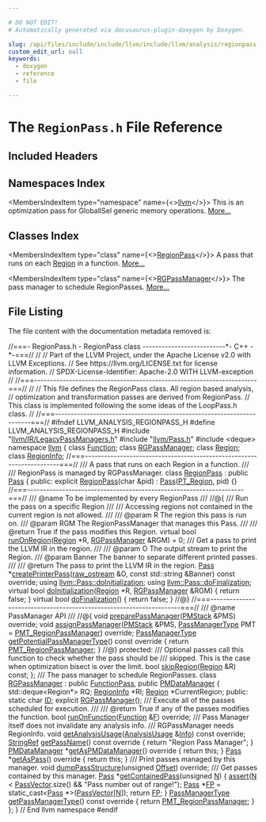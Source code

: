 ```yaml
---

# DO NOT EDIT!
# Automatically generated via docusaurus-plugin-doxygen by Doxygen.

slug: /api/files/include/include/llvm/include/llvm/analysis/regionpass-h
custom_edit_url: null
keywords:
  - doxygen
  - reference
  - file

---
```





# The `RegionPass.h` File Reference

<DoxygenPage pluginConfig={pluginConfig}>



## Included Headers

<IncludesList>
<IncludesListItem
  filePath="llvm/IR/LegacyPassManagers.h"
  permalink="/docs/api/files/include/include/llvm/include/llvm/ir/legacypassmanagers-h"
  isLocal="true" />
<IncludesListItem
  filePath="llvm/Pass.h"
  permalink="/docs/api/files/include/include/llvm/pass-h"
  isLocal="true" />
<IncludesListItem
  filePath="deque"
  permalink=""
  isLocal="false" />
</IncludesList>

## Namespaces Index

<MembersIndex>

<MembersIndexItem
  type="namespace"
  name={<><a href="/docs/api/namespaces/llvm">llvm</a></>}>
This is an optimization pass for GlobalISel generic memory operations. <a href="/docs/api/namespaces/llvm/#details">More...</a>
</MembersIndexItem>

</MembersIndex>

## Classes Index

<MembersIndex>

<MembersIndexItem
  type="class"
  name={<><a href="/docs/api/classes/llvm/regionpass">RegionPass</a></>}>
A pass that runs on each <a href="/docs/api/classes/llvm/region">Region</a> in a function. <a href="/docs/api/classes/llvm/regionpass/#details">More...</a>
</MembersIndexItem>

<MembersIndexItem
  type="class"
  name={<><a href="/docs/api/classes/llvm/rgpassmanager">RGPassManager</a></>}>
The pass manager to schedule RegionPasses. <a href="/docs/api/classes/llvm/rgpassmanager/#details">More...</a>
</MembersIndexItem>

</MembersIndex>


## File Listing

The file content with the documentation metadata removed is:

<ProgramListing>

<Link id="l00001" /><CodeLine lineNumber="1"><span class="doxyHighlightComment">//===- RegionPass.h - RegionPass class --------------------------&#42;- C++ -&#42;-===//</span></CodeLine>
<Link id="l00002" /><CodeLine lineNumber="2"><span class="doxyHighlightComment">//</span></CodeLine>
<Link id="l00003" /><CodeLine lineNumber="3"><span class="doxyHighlightComment">// Part of the LLVM Project, under the Apache License v2.0 with LLVM Exceptions.</span></CodeLine>
<Link id="l00004" /><CodeLine lineNumber="4"><span class="doxyHighlightComment">// See https://llvm.org/LICENSE.txt for license information.</span></CodeLine>
<Link id="l00005" /><CodeLine lineNumber="5"><span class="doxyHighlightComment">// SPDX-License-Identifier: Apache-2.0 WITH LLVM-exception</span></CodeLine>
<Link id="l00006" /><CodeLine lineNumber="6"><span class="doxyHighlightComment">//</span></CodeLine>
<Link id="l00007" /><CodeLine lineNumber="7"><span class="doxyHighlightComment">//===----------------------------------------------------------------------===//</span></CodeLine>
<Link id="l00008" /><CodeLine lineNumber="8"><span class="doxyHighlightComment">//</span></CodeLine>
<Link id="l00009" /><CodeLine lineNumber="9"><span class="doxyHighlightComment">// This file defines the RegionPass class. All region based analysis,</span></CodeLine>
<Link id="l00010" /><CodeLine lineNumber="10"><span class="doxyHighlightComment">// optimization and transformation passes are derived from RegionPass.</span></CodeLine>
<Link id="l00011" /><CodeLine lineNumber="11"><span class="doxyHighlightComment">// This class is implemented following the some ideas of the LoopPass.h class.</span></CodeLine>
<Link id="l00012" /><CodeLine lineNumber="12"><span class="doxyHighlightComment">//</span></CodeLine>
<Link id="l00013" /><CodeLine lineNumber="13"><span class="doxyHighlightComment">//===----------------------------------------------------------------------===//</span></CodeLine>
<Link id="l00014" /><CodeLine lineNumber="14"></CodeLine>
<Link id="l00015" /><CodeLine lineNumber="15"><span class="doxyHighlightPreprocessor">#ifndef LLVM&#95;ANALYSIS&#95;REGIONPASS&#95;H</span></CodeLine>
<Link id="l00016" /><CodeLine lineNumber="16"><span class="doxyHighlightPreprocessor">#define LLVM&#95;ANALYSIS&#95;REGIONPASS&#95;H</span></CodeLine>
<Link id="l00017" /><CodeLine lineNumber="17"></CodeLine>
<Link id="l00018" /><CodeLine lineNumber="18"><span class="doxyHighlightPreprocessor">#include &quot;<a href="/docs/api/files/include/include/llvm/include/llvm/ir/legacypassmanagers-h">llvm/IR/LegacyPassManagers.h</a>&quot;</span></CodeLine>
<Link id="l00019" /><CodeLine lineNumber="19"><span class="doxyHighlightPreprocessor">#include &quot;<a href="/docs/api/files/include/include/llvm/pass-h">llvm/Pass.h</a>&quot;</span></CodeLine>
<Link id="l00020" /><CodeLine lineNumber="20"><span class="doxyHighlightPreprocessor">#include &lt;deque&gt;</span></CodeLine>
<Link id="l00021" /><CodeLine lineNumber="21"></CodeLine>
<Link id="l00022" /><CodeLine lineNumber="22"><span class="doxyHighlightKeyword">namespace </span><span class="doxyHighlight"><a href="/docs/api/namespaces/llvm">llvm</a> &#123;</span></CodeLine>
<Link id="l00023" /><CodeLine lineNumber="23"><span class="doxyHighlightKeyword">class </span><span class="doxyHighlight"><a href="/docs/api/classes/llvm/function">Function</a>;</span></CodeLine>
<Link id="l00024" /><CodeLine lineNumber="24"><span class="doxyHighlightKeyword">class </span><span class="doxyHighlight"><a href="/docs/api/classes/llvm/rgpassmanager">RGPassManager</a>;</span></CodeLine>
<Link id="l00025" /><CodeLine lineNumber="25"><span class="doxyHighlightKeyword">class </span><span class="doxyHighlight"><a href="/docs/api/classes/llvm/region">Region</a>;</span></CodeLine>
<Link id="l00026" /><CodeLine lineNumber="26"><span class="doxyHighlightKeyword">class </span><span class="doxyHighlight"><a href="/docs/api/classes/llvm/regioninfo">RegionInfo</a>;</span></CodeLine>
<Link id="l00027" /><CodeLine lineNumber="27"></CodeLine>
<Link id="l00028" /><CodeLine lineNumber="28"><span class="doxyHighlightComment">//===----------------------------------------------------------------------===//</span></CodeLine>
<Link id="l00029" /><CodeLine lineNumber="29"><span class="doxyHighlightComment">/// A pass that runs on each Region in a function.</span></CodeLine>
<Link id="l00030" /><CodeLine lineNumber="30"><span class="doxyHighlightComment">///</span></CodeLine>
<Link id="l00031" /><CodeLine lineNumber="31"><span class="doxyHighlightComment">/// RegionPass is managed by RGPassManager.</span></CodeLine>
<Link id="l00032" /><CodeLine lineNumber="32" lineLink="/docs/api/classes/llvm/regionpass"><span class="doxyHighlightKeyword">class </span><span class="doxyHighlight"><a href="/docs/api/classes/llvm/regionpass/#a64960c9ccfcfac1e3562564564c30c51">RegionPass</a> : </span><span class="doxyHighlightKeyword">public</span><span class="doxyHighlight"> <a href="/docs/api/classes/llvm/pass/#a16baa169d062524be5a6b67609266174">Pass</a> &#123;</span></CodeLine>
<Link id="l00033" /><CodeLine lineNumber="33"><span class="doxyHighlightKeyword">public</span><span class="doxyHighlight">:</span></CodeLine>
<Link id="l00034" /><CodeLine lineNumber="34" lineLink="/docs/api/classes/llvm/regionpass/#a64960c9ccfcfac1e3562564564c30c51"><span class="doxyHighlight">  </span><span class="doxyHighlightKeyword">explicit</span><span class="doxyHighlight"> <a href="/docs/api/classes/llvm/regionpass/#a64960c9ccfcfac1e3562564564c30c51">RegionPass</a>(</span><span class="doxyHighlightKeywordType">char</span><span class="doxyHighlight"> &amp;pid) : <a href="/docs/api/classes/llvm/pass/#a16baa169d062524be5a6b67609266174">Pass</a>(<a href="/docs/api/namespaces/llvm/#a0da955cbb4215ccd3e153c81e415b9d5a36f81b217fc99f02606d6c1e44e04815">PT&#95;Region</a>, pid) &#123;&#125;</span></CodeLine>
<Link id="l00035" /><CodeLine lineNumber="35"></CodeLine>
<Link id="l00036" /><CodeLine lineNumber="36"><span class="doxyHighlight">  </span><span class="doxyHighlightComment">//===--------------------------------------------------------------------===//</span></CodeLine>
<Link id="l00037" /><CodeLine lineNumber="37"><span class="doxyHighlightComment">  /// @name To be implemented by every RegionPass</span></CodeLine>
<Link id="l00038" /><CodeLine lineNumber="38"><span class="doxyHighlightComment">  ///</span></CodeLine>
<Link id="l00039" /><CodeLine lineNumber="39"><span class="doxyHighlightComment">  //@&#123;</span></CodeLine>
<Link id="l00040" /><CodeLine lineNumber="40"><span class="doxyHighlightComment">  /// Run the pass on a specific Region</span></CodeLine>
<Link id="l00041" /><CodeLine lineNumber="41"><span class="doxyHighlightComment">  ///</span></CodeLine>
<Link id="l00042" /><CodeLine lineNumber="42"><span class="doxyHighlightComment">  /// Accessing regions not contained in the current region is not allowed.</span></CodeLine>
<Link id="l00043" /><CodeLine lineNumber="43"><span class="doxyHighlightComment">  ///</span></CodeLine>
<Link id="l00044" /><CodeLine lineNumber="44"><span class="doxyHighlightComment">  /// @param R The region this pass is run on.</span></CodeLine>
<Link id="l00045" /><CodeLine lineNumber="45"><span class="doxyHighlightComment">  /// @param RGM The RegionPassManager that manages this Pass.</span></CodeLine>
<Link id="l00046" /><CodeLine lineNumber="46"><span class="doxyHighlightComment">  ///</span></CodeLine>
<Link id="l00047" /><CodeLine lineNumber="47"><span class="doxyHighlightComment">  /// @return True if the pass modifies this Region.</span></CodeLine>
<Link id="l00048" /><CodeLine lineNumber="48" lineLink="/docs/api/classes/llvm/regionpass/#aebf6dc4e02bc6a1f544af50b8921ec2c"><span class="doxyHighlight">  </span><span class="doxyHighlightKeyword">virtual</span><span class="doxyHighlight"> </span><span class="doxyHighlightKeywordType">bool</span><span class="doxyHighlight"> <a href="/docs/api/classes/llvm/regionpass/#aebf6dc4e02bc6a1f544af50b8921ec2c">runOnRegion</a>(<a href="/docs/api/classes/llvm/region">Region</a> &#42;R, <a href="/docs/api/classes/llvm/rgpassmanager">RGPassManager</a> &amp;RGM) = 0;</span></CodeLine>
<Link id="l00049" /><CodeLine lineNumber="49"></CodeLine>
<Link id="l00050" /><CodeLine lineNumber="50"><span class="doxyHighlightComment">  /// Get a pass to print the LLVM IR in the region.</span></CodeLine>
<Link id="l00051" /><CodeLine lineNumber="51"><span class="doxyHighlightComment">  ///</span></CodeLine>
<Link id="l00052" /><CodeLine lineNumber="52"><span class="doxyHighlightComment">  /// @param O      The output stream to print the Region.</span></CodeLine>
<Link id="l00053" /><CodeLine lineNumber="53"><span class="doxyHighlightComment">  /// @param Banner The banner to separate different printed passes.</span></CodeLine>
<Link id="l00054" /><CodeLine lineNumber="54"><span class="doxyHighlightComment">  ///</span></CodeLine>
<Link id="l00055" /><CodeLine lineNumber="55"><span class="doxyHighlightComment">  /// @return The pass to print the LLVM IR in the region.</span></CodeLine>
<Link id="l00056" /><CodeLine lineNumber="56"><span class="doxyHighlight">  <a href="/docs/api/classes/llvm/pass/#a16baa169d062524be5a6b67609266174">Pass</a> &#42;<a href="/docs/api/classes/llvm/regionpass/#af9791a6c4ebc5fc6ab6cd26d739ce965">createPrinterPass</a>(<a href="/docs/api/classes/llvm/raw-ostream">raw&#95;ostream</a> &amp;O,</span></CodeLine>
<Link id="l00057" /><CodeLine lineNumber="57"><span class="doxyHighlight">                          </span><span class="doxyHighlightKeyword">const</span><span class="doxyHighlight"> std::string &amp;Banner) </span><span class="doxyHighlightKeyword">const override</span><span class="doxyHighlight">;</span></CodeLine>
<Link id="l00058" /><CodeLine lineNumber="58"></CodeLine>
<Link id="l00059" /><CodeLine lineNumber="59"><span class="doxyHighlight">  </span><span class="doxyHighlightKeyword">using </span><span class="doxyHighlight"><a href="/docs/api/classes/llvm/pass/#ab007d6c51634eb65e4f4f9dab4eb6a8c">llvm::Pass::doInitialization</a>;</span></CodeLine>
<Link id="l00060" /><CodeLine lineNumber="60"><span class="doxyHighlight">  </span><span class="doxyHighlightKeyword">using </span><span class="doxyHighlight"><a href="/docs/api/classes/llvm/pass/#ac7811985250c75d7e2a244292d615fff">llvm::Pass::doFinalization</a>;</span></CodeLine>
<Link id="l00061" /><CodeLine lineNumber="61"></CodeLine>
<Link id="l00062" /><CodeLine lineNumber="62" lineLink="/docs/api/classes/llvm/regionpass/#a9d163acd3f3ae6afb96fc3d144dc1285"><span class="doxyHighlight">  </span><span class="doxyHighlightKeyword">virtual</span><span class="doxyHighlight"> </span><span class="doxyHighlightKeywordType">bool</span><span class="doxyHighlight"> <a href="/docs/api/classes/llvm/regionpass/#a9d163acd3f3ae6afb96fc3d144dc1285">doInitialization</a>(<a href="/docs/api/classes/llvm/region">Region</a> &#42;R, <a href="/docs/api/classes/llvm/rgpassmanager">RGPassManager</a> &amp;RGM) &#123; </span><span class="doxyHighlightKeywordFlow">return</span><span class="doxyHighlight"> </span><span class="doxyHighlightKeyword">false</span><span class="doxyHighlight">; &#125;</span></CodeLine>
<Link id="l00063" /><CodeLine lineNumber="63" lineLink="/docs/api/classes/llvm/regionpass/#a851d1da395a59ef6201cd098b71f431e"><span class="doxyHighlight">  </span><span class="doxyHighlightKeyword">virtual</span><span class="doxyHighlight"> </span><span class="doxyHighlightKeywordType">bool</span><span class="doxyHighlight"> <a href="/docs/api/classes/llvm/regionpass/#a851d1da395a59ef6201cd098b71f431e">doFinalization</a>() &#123; </span><span class="doxyHighlightKeywordFlow">return</span><span class="doxyHighlight"> </span><span class="doxyHighlightKeyword">false</span><span class="doxyHighlight">; &#125;</span></CodeLine>
<Link id="l00064" /><CodeLine lineNumber="64"><span class="doxyHighlightComment">  //@&#125;</span></CodeLine>
<Link id="l00065" /><CodeLine lineNumber="65"></CodeLine>
<Link id="l00066" /><CodeLine lineNumber="66"><span class="doxyHighlight">  </span><span class="doxyHighlightComment">//===--------------------------------------------------------------------===//</span></CodeLine>
<Link id="l00067" /><CodeLine lineNumber="67"><span class="doxyHighlightComment">  /// @name PassManager API</span></CodeLine>
<Link id="l00068" /><CodeLine lineNumber="68"><span class="doxyHighlightComment">  ///</span></CodeLine>
<Link id="l00069" /><CodeLine lineNumber="69"><span class="doxyHighlightComment">  //@&#123;</span></CodeLine>
<Link id="l00070" /><CodeLine lineNumber="70"><span class="doxyHighlight">  </span><span class="doxyHighlightKeywordType">void</span><span class="doxyHighlight"> <a href="/docs/api/classes/llvm/regionpass/#a2713ee0f2a6f78c9084cd7fc55afb303">preparePassManager</a>(<a href="/docs/api/classes/llvm/pmstack">PMStack</a> &amp;PMS) </span><span class="doxyHighlightKeyword">override</span><span class="doxyHighlight">;</span></CodeLine>
<Link id="l00071" /><CodeLine lineNumber="71"></CodeLine>
<Link id="l00072" /><CodeLine lineNumber="72"><span class="doxyHighlight">  </span><span class="doxyHighlightKeywordType">void</span><span class="doxyHighlight"> <a href="/docs/api/classes/llvm/regionpass/#a2e838f42384fc223a2768b68ecd12d7e">assignPassManager</a>(<a href="/docs/api/classes/llvm/pmstack">PMStack</a> &amp;PMS,</span></CodeLine>
<Link id="l00073" /><CodeLine lineNumber="73"><span class="doxyHighlight">                         <a href="/docs/api/namespaces/llvm/#a3948b4d0759f9852502b466d6cfb4ebb">PassManagerType</a> PMT = <a href="/docs/api/namespaces/llvm/#a3948b4d0759f9852502b466d6cfb4ebba4f3dad21748b7d8280494f0389317358">PMT&#95;RegionPassManager</a>) </span><span class="doxyHighlightKeyword">override</span><span class="doxyHighlight">;</span></CodeLine>
<Link id="l00074" /><CodeLine lineNumber="74"></CodeLine>
<Link id="l00075" /><CodeLine lineNumber="75" lineLink="/docs/api/classes/llvm/regionpass/#aaa6ea683a4f2873dd6b2fca918f3ed6c"><span class="doxyHighlight">  <a href="/docs/api/namespaces/llvm/#a3948b4d0759f9852502b466d6cfb4ebb">PassManagerType</a> <a href="/docs/api/classes/llvm/regionpass/#aaa6ea683a4f2873dd6b2fca918f3ed6c">getPotentialPassManagerType</a>()</span><span class="doxyHighlightKeyword"> const override </span><span class="doxyHighlight">&#123;</span></CodeLine>
<Link id="l00076" /><CodeLine lineNumber="76"><span class="doxyHighlight">    </span><span class="doxyHighlightKeywordFlow">return</span><span class="doxyHighlight"> <a href="/docs/api/namespaces/llvm/#a3948b4d0759f9852502b466d6cfb4ebba4f3dad21748b7d8280494f0389317358">PMT&#95;RegionPassManager</a>;</span></CodeLine>
<Link id="l00077" /><CodeLine lineNumber="77"><span class="doxyHighlight">  &#125;</span></CodeLine>
<Link id="l00078" /><CodeLine lineNumber="78"><span class="doxyHighlightComment">  //@&#125;</span></CodeLine>
<Link id="l00079" /><CodeLine lineNumber="79"></CodeLine>
<Link id="l00080" /><CodeLine lineNumber="80"><span class="doxyHighlightKeyword">protected</span><span class="doxyHighlight">:</span></CodeLine>
<Link id="l00081" /><CodeLine lineNumber="81"><span class="doxyHighlightComment">  /// Optional passes call this function to check whether the pass should be</span></CodeLine>
<Link id="l00082" /><CodeLine lineNumber="82"><span class="doxyHighlightComment">  /// skipped. This is the case when optimization bisect is over the limit.</span></CodeLine>
<Link id="l00083" /><CodeLine lineNumber="83"><span class="doxyHighlight">  </span><span class="doxyHighlightKeywordType">bool</span><span class="doxyHighlight"> <a href="/docs/api/classes/llvm/regionpass/#a2a3749e0f47aa3b73df3ac0e66a78771">skipRegion</a>(<a href="/docs/api/classes/llvm/region">Region</a> &amp;R) </span><span class="doxyHighlightKeyword">const</span><span class="doxyHighlight">;</span></CodeLine>
<Link id="l00084" /><CodeLine lineNumber="84"><span class="doxyHighlight">&#125;;</span></CodeLine>
<Link id="l00085" /><CodeLine lineNumber="85"></CodeLine>
<Link id="l00086" /><CodeLine lineNumber="86"><span class="doxyHighlightComment">/// The pass manager to schedule RegionPasses.</span></CodeLine>
<Link id="l00087" /><CodeLine lineNumber="87" lineLink="/docs/api/classes/llvm/rgpassmanager"><span class="doxyHighlightKeyword">class </span><span class="doxyHighlight"><a href="/docs/api/classes/llvm/rgpassmanager/#a7b9ba45cb8358d1338d7ebfb3c7e0935">RGPassManager</a> : </span><span class="doxyHighlightKeyword">public</span><span class="doxyHighlight"> <a href="/docs/api/classes/llvm/functionpass/#a7691d83e3561f781cae4ce4a01bdfa93">FunctionPass</a>, </span><span class="doxyHighlightKeyword">public</span><span class="doxyHighlight"> <a href="/docs/api/classes/llvm/pmdatamanager/#a04fbd0afa6857fe697dd28e93bdfec07">PMDataManager</a> &#123;</span></CodeLine>
<Link id="l00088" /><CodeLine lineNumber="88"><span class="doxyHighlight">  std::deque&lt;Region&#42;&gt; RQ;</span></CodeLine>
<Link id="l00089" /><CodeLine lineNumber="89"><span class="doxyHighlight">  <a href="/docs/api/classes/llvm/regioninfo">RegionInfo</a> &#42;RI;</span></CodeLine>
<Link id="l00090" /><CodeLine lineNumber="90"><span class="doxyHighlight">  <a href="/docs/api/classes/llvm/region">Region</a> &#42;CurrentRegion;</span></CodeLine>
<Link id="l00091" /><CodeLine lineNumber="91"></CodeLine>
<Link id="l00092" /><CodeLine lineNumber="92"><span class="doxyHighlightKeyword">public</span><span class="doxyHighlight">:</span></CodeLine>
<Link id="l00093" /><CodeLine lineNumber="93" lineLink="/docs/api/classes/llvm/rgpassmanager/#a54cd3d21f2c34100fb25d6ef4bbf881a"><span class="doxyHighlight">  </span><span class="doxyHighlightKeyword">static</span><span class="doxyHighlight"> </span><span class="doxyHighlightKeywordType">char</span><span class="doxyHighlight"> <a href="/docs/api/classes/llvm/rgpassmanager/#a54cd3d21f2c34100fb25d6ef4bbf881a">ID</a>;</span></CodeLine>
<Link id="l00094" /><CodeLine lineNumber="94"><span class="doxyHighlight">  </span><span class="doxyHighlightKeyword">explicit</span><span class="doxyHighlight"> <a href="/docs/api/classes/llvm/rgpassmanager/#a7b9ba45cb8358d1338d7ebfb3c7e0935">RGPassManager</a>();</span></CodeLine>
<Link id="l00095" /><CodeLine lineNumber="95"></CodeLine>
<Link id="l00096" /><CodeLine lineNumber="96"><span class="doxyHighlightComment">  /// Execute all of the passes scheduled for execution.</span></CodeLine>
<Link id="l00097" /><CodeLine lineNumber="97"><span class="doxyHighlightComment">  ///</span></CodeLine>
<Link id="l00098" /><CodeLine lineNumber="98"><span class="doxyHighlightComment">  /// @return True if any of the passes modifies the function.</span></CodeLine>
<Link id="l00099" /><CodeLine lineNumber="99"><span class="doxyHighlight">  </span><span class="doxyHighlightKeywordType">bool</span><span class="doxyHighlight"> <a href="/docs/api/classes/llvm/rgpassmanager/#a8fcc78c1f34a2d1f636b5880db631439">runOnFunction</a>(<a href="/docs/api/classes/llvm/function">Function</a> &amp;<a href="/docs/api/files/lib/lib/support/md5-cpp/#a96d73bbd7af15cb1fc38c3f4a3bd82e9">F</a>) </span><span class="doxyHighlightKeyword">override</span><span class="doxyHighlight">;</span></CodeLine>
<Link id="l00100" /><CodeLine lineNumber="100"></CodeLine>
<Link id="l00101" /><CodeLine lineNumber="101"><span class="doxyHighlightComment">  /// Pass Manager itself does not invalidate any analysis info.</span></CodeLine>
<Link id="l00102" /><CodeLine lineNumber="102"><span class="doxyHighlightComment">  /// RGPassManager needs RegionInfo.</span></CodeLine>
<Link id="l00103" /><CodeLine lineNumber="103"><span class="doxyHighlight">  </span><span class="doxyHighlightKeywordType">void</span><span class="doxyHighlight"> <a href="/docs/api/classes/llvm/rgpassmanager/#a719c7b2402f60b585746f856372ace3a">getAnalysisUsage</a>(<a href="/docs/api/classes/llvm/analysisusage">AnalysisUsage</a> &amp;<a href="/docs/api/files/lib/lib/codegen/lib/codegen/globalisel/cseinfo-cpp/#a75f8a8519c2c9b30e7c06dc5e256fffa">Info</a>) </span><span class="doxyHighlightKeyword">const override</span><span class="doxyHighlight">;</span></CodeLine>
<Link id="l00104" /><CodeLine lineNumber="104"></CodeLine>
<Link id="l00105" /><CodeLine lineNumber="105" lineLink="/docs/api/classes/llvm/rgpassmanager/#a0eafeb43d404e5f65fba1e739e26ecef"><span class="doxyHighlight">  <a href="/docs/api/classes/llvm/stringref">StringRef</a> <a href="/docs/api/classes/llvm/rgpassmanager/#a0eafeb43d404e5f65fba1e739e26ecef">getPassName</a>()</span><span class="doxyHighlightKeyword"> const override </span><span class="doxyHighlight">&#123; </span><span class="doxyHighlightKeywordFlow">return</span><span class="doxyHighlight"> </span><span class="doxyHighlightStringLiteral">&quot;Region Pass Manager&quot;</span><span class="doxyHighlight">; &#125;</span></CodeLine>
<Link id="l00106" /><CodeLine lineNumber="106"></CodeLine>
<Link id="l00107" /><CodeLine lineNumber="107" lineLink="/docs/api/classes/llvm/rgpassmanager/#a045021659125e4ab94763bf055c936c8"><span class="doxyHighlight">  <a href="/docs/api/classes/llvm/pmdatamanager/#a04fbd0afa6857fe697dd28e93bdfec07">PMDataManager</a> &#42;<a href="/docs/api/classes/llvm/rgpassmanager/#a045021659125e4ab94763bf055c936c8">getAsPMDataManager</a>()</span><span class="doxyHighlightKeyword"> override </span><span class="doxyHighlight">&#123; </span><span class="doxyHighlightKeywordFlow">return</span><span class="doxyHighlight"> </span><span class="doxyHighlightKeyword">this</span><span class="doxyHighlight">; &#125;</span></CodeLine>
<Link id="l00108" /><CodeLine lineNumber="108" lineLink="/docs/api/classes/llvm/rgpassmanager/#a96a93e1a50ce3c7144c85ba0108e5811"><span class="doxyHighlight">  <a href="/docs/api/classes/llvm/pass">Pass</a> &#42;<a href="/docs/api/classes/llvm/rgpassmanager/#a96a93e1a50ce3c7144c85ba0108e5811">getAsPass</a>()</span><span class="doxyHighlightKeyword"> override </span><span class="doxyHighlight">&#123; </span><span class="doxyHighlightKeywordFlow">return</span><span class="doxyHighlight"> </span><span class="doxyHighlightKeyword">this</span><span class="doxyHighlight">; &#125;</span></CodeLine>
<Link id="l00109" /><CodeLine lineNumber="109"></CodeLine>
<Link id="l00110" /><CodeLine lineNumber="110"><span class="doxyHighlightComment">  /// Print passes managed by this manager.</span></CodeLine>
<Link id="l00111" /><CodeLine lineNumber="111"><span class="doxyHighlight">  </span><span class="doxyHighlightKeywordType">void</span><span class="doxyHighlight"> <a href="/docs/api/classes/llvm/rgpassmanager/#a3b0d682de606b00fcd4c6de1748496af">dumpPassStructure</a>(</span><span class="doxyHighlightKeywordType">unsigned</span><span class="doxyHighlight"> <a href="/docs/api/namespaces/llvm/#a05f5b9a11bdcc5feba62899f95dcf878a3134224cba2545bc57954d3b072aebb4">Offset</a>) </span><span class="doxyHighlightKeyword">override</span><span class="doxyHighlight">;</span></CodeLine>
<Link id="l00112" /><CodeLine lineNumber="112"></CodeLine>
<Link id="l00113" /><CodeLine lineNumber="113"><span class="doxyHighlightComment">  /// Get passes contained by this manager.</span></CodeLine>
<Link id="l00114" /><CodeLine lineNumber="114" lineLink="/docs/api/classes/llvm/rgpassmanager/#a41d8be8eb594fafcec7d5f06630783e5"><span class="doxyHighlight">  <a href="/docs/api/classes/llvm/pass">Pass</a> &#42;<a href="/docs/api/classes/llvm/rgpassmanager/#a41d8be8eb594fafcec7d5f06630783e5">getContainedPass</a>(</span><span class="doxyHighlightKeywordType">unsigned</span><span class="doxyHighlight"> <a href="/docs/api/files/lib/lib/support/regcomp-c/#a0240ac851181b84ac374872dc5434ee4">N</a>) &#123;</span></CodeLine>
<Link id="l00115" /><CodeLine lineNumber="115"><span class="doxyHighlight">    <a href="/docs/api/files/lib/lib/target/lib/target/amdgpu/silowercontrolflow-cpp/#a4868c5d81c5ccc98c47aeab6244346a0">assert</a>(<a href="/docs/api/files/lib/lib/support/regcomp-c/#a0240ac851181b84ac374872dc5434ee4">N</a> &lt; <a href="/docs/api/classes/llvm/pmdatamanager/#a433bcef3e3a89059a3510632b640525d">PassVector</a>.size() &amp;&amp; </span><span class="doxyHighlightStringLiteral">&quot;Pass number out of range!&quot;</span><span class="doxyHighlight">);</span></CodeLine>
<Link id="l00116" /><CodeLine lineNumber="116"><span class="doxyHighlight">    <a href="/docs/api/classes/llvm/pass">Pass</a> &#42;<a href="/docs/api/files/lib/lib/target/lib/target/aarch64/aarch64iseldagtodag-cpp/#a2098a5fa6ada61b6c4a1f210ad84e4a1a4ebada6a2af2bcba53ded1d7b414f081">FP</a> = </span><span class="doxyHighlightKeyword">static&#95;cast&lt;</span><span class="doxyHighlight"><a href="/docs/api/classes/llvm/pass">Pass</a> &#42;</span><span class="doxyHighlightKeyword">&gt;</span><span class="doxyHighlight">(<a href="/docs/api/classes/llvm/pmdatamanager/#a433bcef3e3a89059a3510632b640525d">PassVector</a>&#91;<a href="/docs/api/files/lib/lib/support/regcomp-c/#a0240ac851181b84ac374872dc5434ee4">N</a>&#93;);</span></CodeLine>
<Link id="l00117" /><CodeLine lineNumber="117"><span class="doxyHighlight">    </span><span class="doxyHighlightKeywordFlow">return</span><span class="doxyHighlight"> <a href="/docs/api/files/lib/lib/target/lib/target/aarch64/aarch64iseldagtodag-cpp/#a2098a5fa6ada61b6c4a1f210ad84e4a1a4ebada6a2af2bcba53ded1d7b414f081">FP</a>;</span></CodeLine>
<Link id="l00118" /><CodeLine lineNumber="118"><span class="doxyHighlight">  &#125;</span></CodeLine>
<Link id="l00119" /><CodeLine lineNumber="119"></CodeLine>
<Link id="l00120" /><CodeLine lineNumber="120" lineLink="/docs/api/classes/llvm/rgpassmanager/#a7b72d51eaa87ec1972844869148c5920"><span class="doxyHighlight">  <a href="/docs/api/namespaces/llvm/#a3948b4d0759f9852502b466d6cfb4ebb">PassManagerType</a> <a href="/docs/api/classes/llvm/rgpassmanager/#a7b72d51eaa87ec1972844869148c5920">getPassManagerType</a>()</span><span class="doxyHighlightKeyword"> const override </span><span class="doxyHighlight">&#123;</span></CodeLine>
<Link id="l00121" /><CodeLine lineNumber="121"><span class="doxyHighlight">    </span><span class="doxyHighlightKeywordFlow">return</span><span class="doxyHighlight"> <a href="/docs/api/namespaces/llvm/#a3948b4d0759f9852502b466d6cfb4ebba4f3dad21748b7d8280494f0389317358">PMT&#95;RegionPassManager</a>;</span></CodeLine>
<Link id="l00122" /><CodeLine lineNumber="122"><span class="doxyHighlight">  &#125;</span></CodeLine>
<Link id="l00123" /><CodeLine lineNumber="123"><span class="doxyHighlight">&#125;;</span></CodeLine>
<Link id="l00124" /><CodeLine lineNumber="124"></CodeLine>
<Link id="l00125" /><CodeLine lineNumber="125"><span class="doxyHighlight">&#125; </span><span class="doxyHighlightComment">// End llvm namespace</span></CodeLine>
<Link id="l00126" /><CodeLine lineNumber="126"></CodeLine>
<Link id="l00127" /><CodeLine lineNumber="127"><span class="doxyHighlightPreprocessor">#endif</span></CodeLine>

</ProgramListing>


</DoxygenPage>
